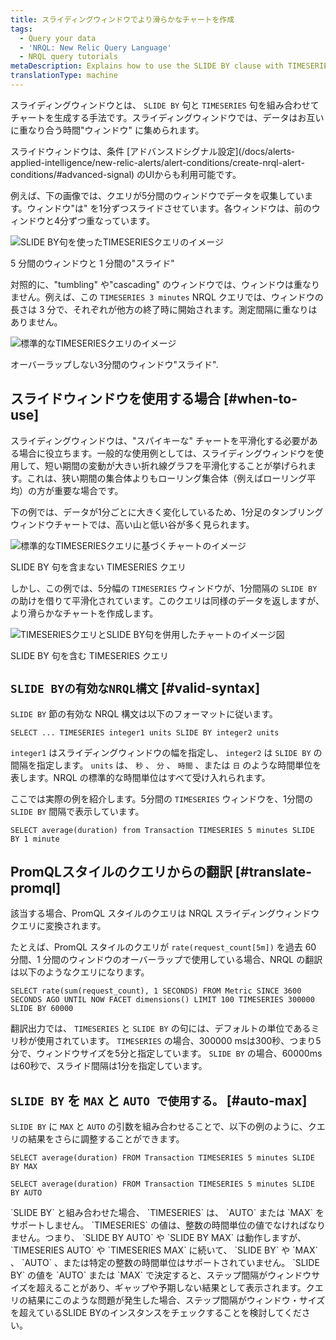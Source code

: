 ```yaml
---
title: スライディングウィンドウでより滑らかなチャートを作成
tags:
  - Query your data
  - 'NRQL: New Relic Query Language'
  - NRQL query tutorials
metaDescription: Explains how to use the SLIDE BY clause with TIMESERIES to smooth out "spiky" charts.
translationType: machine
---
```






スライディングウィンドウとは、 `SLIDE BY` 句と `TIMESERIES` 句を組み合わせてチャートを生成する手法です。スライディングウィンドウでは、データはお互いに重なり合う時間"ウィンドウ" に集められます。

<Callout variant="tip">
  スライドウィンドウは、条件 [アドバンスドシグナル設定](/docs/alerts-applied-intelligence/new-relic-alerts/alert-conditions/create-nrql-alert-conditions/#advanced-signal) のUIからも利用可能です。
</Callout>

例えば、下の画像では、クエリが5分間のウィンドウでデータを収集しています。ウィンドウ"は" を1分ずつスライドさせています。各ウィンドウは、前のウィンドウと4分ずつ重なっています。

<img
  title="SLIDE BY 句を含む TIMESERIES クエリ"
  alt="SLIDE BY句を使ったTIMESERIESクエリのイメージ"
  src={slidingWindow2}
/>

<figcaption>
  5 分間のウィンドウと 1 分間の"スライド"
</figcaption>

対照的に、"tumbling" や"cascading" のウィンドウでは、ウィンドウは重なりません。例えば、この `TIMESERIES 3 minutes` NRQL クエリでは、ウィンドウの長さは 3 分で、それぞれが他方の終了時に開始されます。測定間隔に重なりはありません。

<img
  title="SLIDE BY 句を含まない TIMESERIES クエリ"
  alt="標準的なTIMESERIESクエリのイメージ"
  src={regWindow2}
/>

<figcaption>
  オーバーラップしない3分間のウィンドウ"スライド".
</figcaption>

## スライドウィンドウを使用する場合 [#when-to-use]

スライディングウィンドウは、"スパイキーな" チャートを平滑化する必要がある場合に役立ちます。一般的な使用例としては、スライディングウィンドウを使用して、短い期間の変動が大きい折れ線グラフを平滑化することが挙げられます。これは、狭い期間の集合体よりもローリング集合体（例えばローリング平均）の方が重要な場合です。

下の例では、データが1分ごとに大きく変化しているため、1分足のタンブリングウィンドウチャートでは、高い山と低い谷が多く見られます。

<img
  title="SLIDE BY 句を含まない TIMESERIES クエリ"
  alt="標準的なTIMESERIESクエリに基づくチャートのイメージ"
  src={timeserieSspiky}
/>

<figcaption>
  SLIDE BY 句を含まない TIMESERIES クエリ
</figcaption>

しかし、この例では、5分幅の `TIMESERIES` ウィンドウが、1分間隔の `SLIDE BY` の助けを借りて平滑化されています。このクエリは同様のデータを返しますが、より滑らかなチャートを作成します。

<img
  title="タイムリリースを使ったスライドバイ"
  alt="TIMESERIESクエリとSLIDE BY句を併用したチャートのイメージ図"
  src={slidingWindowsSmooth}
/>

<figcaption>
  SLIDE BY 句を含む TIMESERIES クエリ
</figcaption>

## `SLIDE BYの有効なNRQL構文` [#valid-syntax]

`SLIDE BY` 節の有効な NRQL 構文は以下のフォーマットに従います。

```
SELECT ... TIMESERIES integer1 units SLIDE BY integer2 units
```

`integer1` はスライディングウィンドウの幅を指定し、 `integer2` は `SLIDE BY` の間隔を指定します。 `units` は、 `秒` 、 `分` 、 `時間` 、または `日` のような時間単位を表します。NRQL の標準的な時間単位はすべて受け入れられます。

ここでは実際の例を紹介します。5分間の `TIMESERIES` ウィンドウを、1分間の `SLIDE BY` 間隔で表示しています。

```
SELECT average(duration) from Transaction TIMESERIES 5 minutes SLIDE BY 1 minute
```

## PromQLスタイルのクエリからの翻訳 [#translate-promql]

該当する場合、PromQL スタイルのクエリは NRQL スライディングウィンドウクエリに変換されます。

たとえば、PromQL スタイルのクエリが `rate(request_count[5m])` を過去 60 分間、1 分間のウィンドウのオーバーラップで使用している場合、NRQL の翻訳は以下のようなクエリになります。

```
SELECT rate(sum(request_count), 1 SECONDS) FROM Metric SINCE 3600 SECONDS AGO UNTIL NOW FACET dimensions() LIMIT 100 TIMESERIES 300000 SLIDE BY 60000
```

翻訳出力では、 `TIMESERIES` と `SLIDE BY` の句には、デフォルトの単位であるミリ秒が使用されています。 `TIMESERIES` の場合、300000 msは300秒、つまり5分で、ウィンドウサイズを5分と指定しています。 `SLIDE BY` の場合、60000msは60秒で、スライド間隔は1分を指定しています。

## `SLIDE BY` を `MAX` と `AUTO で使用する。` [#auto-max]

`SLIDE BY` に `MAX` と `AUTO` の引数を組み合わせることで、以下の例のように、クエリの結果をさらに調整することができます。

```
SELECT average(duration) FROM Transaction TIMESERIES 5 minutes SLIDE BY MAX
```

```
SELECT average(duration) FROM Transaction TIMESERIES 5 minutes SLIDE BY AUTO
```

<Callout variant="tip">
  `SLIDE BY` と組み合わせた場合、 `TIMESERIES` は、 `AUTO` または `MAX` をサポートしません。 `TIMESERIES` の値は、整数の時間単位の値でなければなりません。つまり、 `SLIDE BY AUTO` や `SLIDE BY MAX` は動作しますが、 `TIMESERIES AUTO` や `TIMESERIES MAX` に続いて、 `SLIDE BY` や `MAX` 、 `AUTO` 、または特定の整数の時間単位はサポートされていません。
</Callout>

<Callout variant="tip">
  `SLIDE BY` の値を `AUTO` または `MAX` で決定すると、ステップ間隔がウィンドウサイズを超えることがあり、ギャップや予期しない結果として表示されます。クエリの結果にこのような問題が発生した場合、ステップ間隔がウィンドウ・サイズを超えているSLIDE BYのインスタンスをチェックすることを検討してください。
</Callout>
